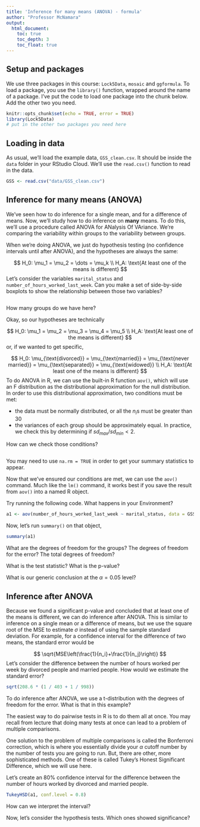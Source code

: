 ```yaml
---
title: 'Inference for many means (ANOVA) - formula'
author: "Professor McNamara"
output:
  html_document:
    toc: true
    toc_depth: 3
    toc_float: true
---
```


## Setup and packages

We use three packages in this course: `Lock5Data`, `mosaic` and `ggformula`. To load a package, you use the `library()` function, wrapped around the name of a package. I've put the code to load one package into the chunk below. Add the other two you need. 

```r
knitr::opts_chunk$set(echo = TRUE, error = TRUE)
library(Lock5Data)
# put in the other two packages you need here
```

## Loading in data

As usual, we'll load the example data, `GSS_clean.csv`. It should be inside the `data` folder in your RStudio Cloud. We'll use the `read.csv()` function to read in the data. 

```r
GSS <- read.csv("data/GSS_clean.csv")
```

## Inference for many means (ANOVA)

We've seen how to do inference for a single mean, and for a difference of means. Now, we'll study how to do inference on **many** means. To do this, we'll use a procedure called ANOVA for ANalysis Of VAriance. We're comparing the variability within groups to the variability between groups. 

When we're doing ANOVA, we just do hypothesis testing (no confidence intervals until after ANOVA), and the hypotheses are always the same:

$$
H_0: \mu_1 = \mu_2 = \dots = \mu_k \\
H_A: \text{At least one of the means is different}
$$
Let's consider the variables `marital_status` and `number_of_hours_worked_last_week`. Can you make a set of side-by-side boxplots to show the relationship between those two variables?

```r

```

How many groups do we have here? 

Okay, so our hypotheses are technically 

$$
H_0: \mu_1 = \mu_2 = \mu_3 = \mu_4 = \mu_5 \\
H_A: \text{At least one of the means is different}
$$
or, if we wanted to get specific,

$$
H_0: \mu_{\text{divorced}} = \mu_{\text{married}} = \mu_{\text{never married}} = \mu_{\text{separated}} = \mu_{\text{widowed}} \\
H_A: \text{At least one of the means is different}
$$
To do ANOVA in R, we can use the built-in R function `aov()`, which will use an F distribution as the distributional approximation for the null distribution. In order to use this distributional approximation, two conditions must be met:

- the data must be normally distributed, or all the $n_i$s must be greater than 30
- the variances of each group should be approximately equal. In practice, we check this by determining if $sd_{max}/sd_{min}<2$. 

How can we check those conditions?

```r

```

You may need to use `na.rm = TRUE` in order to get your summary statistics to appear. 

Now that we've ensured our conditions are met, we can use the `aov()` command. Much like the `lm()` command, it works best if you save the result from `aov()` into a named R object. 

Try running the following code. What happens in your Environment?

```r
a1 <- aov(number_of_hours_worked_last_week ~ marital_status, data = GSS)
```

Now, let's run `summary()` on that object,

```r
summary(a1)
```

What are the degrees of freedom for the groups? The degrees of freedom for the error? The total degrees of freedom?

What is the test statistic? What is the p-value?

What is our generic conclusion at the $\alpha=0.05$ level?

## Inference after ANOVA

Because we found a significant p-value and concluded that at least one of the means is different, we can do inference after ANOVA. This is similar to inference on a single mean or a difference of means, but we use the square root of the MSE to estimate $\sigma$ instead of using the sample standard deviation. For example, for a confidence interval for the difference of two means, the standard error would be

$$
\sqrt{MSE\left(\frac{1}{n_i}+\frac{1}{n_j}\right)}
$$
Let's consider the difference between the number of hours worked per week by divorced people and married people. How would we estimate the standard error? 

```r
sqrt(208.6 * (1 / 403 + 1 / 998))
```

To do inference after ANOVA, we use a t-distribution with the degrees of freedom for the error. What is that in this example? 

The easiest way to do pairwise tests in R is to do them all at once. You may recall from lecture that doing many tests at once can lead to a problem of multiple comparisons. 

One solution to the problem of multiple comparisons is called the Bonferroni correction, which is where you essentially divide your $\alpha$ cutoff number by the number of tests you are going to run. But, there are other, more sophisticated methods. One of these is called Tukey's Honest Significant Difference, which we will use here. 

Let's create an 80\% confidence interval for the difference between the number of hours worked by divorced and married people. 

```r
TukeyHSD(a1, conf.level = 0.8)
```

How can we interpret the interval? 

Now, let's consider the hypothesis tests. Which ones showed significance? 
